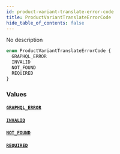 ```yaml
---
id: product-variant-translate-error-code
title: ProductVariantTranslateErrorCode
hide_table_of_contents: false
---
```


No description

```graphql
enum ProductVariantTranslateErrorCode {
  GRAPHQL_ERROR
  INVALID
  NOT_FOUND
  REQUIRED
}
```

### Values

#### [`GRAPHQL_ERROR`](#)

#### [`INVALID`](#)

#### [`NOT_FOUND`](#)

#### [`REQUIRED`](#)
